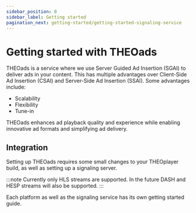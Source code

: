```yaml
---
sidebar_position: 0
sidebar_label: Getting started
pagination_next: getting-started/getting-started-signaling-service
---
```


# Getting started with THEOads

THEOads is a service where we use Server Guided Ad Insertion (SGAI) to deliver ads in your content.
This has multiple advantages over Client-Side Ad Insertion (CSAI) and Server-Side Ad Insertion (SSAI).
Some advantages include:

- Scalability
- Flexibility
- Tune-in

THEOads enhances ad playback quality and experience while enabling innovative ad formats and simplifying ad delivery.

## Integration

Setting up THEOads requires some small changes to your THEOplayer build, as well as setting up a signaling server.

:::note
Currently only HLS streams are supported. In the future DASH and HESP streams will also be supported.
:::

Each platform as well as the signaling service has its own getting started guide.
